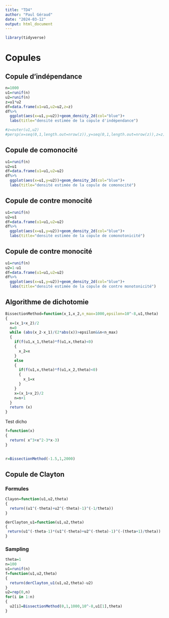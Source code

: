---
title: "TD4"
author: "Paul Géraud"
date: "2024-03-12"
output: html_document
---

```{r setup, include=FALSE}
library(tidyverse)
```

# Copules

## Copule d'indépendance
```{r}
n=1000
u1=runif(n)
u2=runif(n)
z=u1*u2
df=data.frame(u1=u1,u2=u2,z=z)
df%>%
  ggplot(aes(x=u1,y=u2))+geom_density_2d(col="blue")+
  labs(title="densité estimée de la copule d'indépendance")

```
```{r}
#z=outer(u1,u2)
#persp(x=seq(0,1,length.out=nrow(z)),y=seq(0,1,length.out=nrow(z)),z=z)
```

## Copule de comonocité
```{r}
u1=runif(n)
u2=u1
df=data.frame(u1=u1,u2=u2)
df%>%
  ggplot(aes(x=u1,y=u2))+geom_density_2d(col="blue")+
  labs(title="densité estimée de la copule de comonocité")
```

## Copule de contre monocité

```{r}
u1=runif(n)
u2=u1
df=data.frame(u1=u1,u2=u2)
df%>%
  ggplot(aes(x=u1,y=u2))+geom_density_2d(col="blue")+
  labs(title="densité estimée de la copule de comonotonicité")
```
## Copule de contre monocité
```{r}
u1=runif(n)
u2=1-u1
df=data.frame(u1=u1,u2=u2)
df%>%
  ggplot(aes(x=u1,y=u2))+geom_density_2d(col="blue")+
  labs(title="densité estimée de la copule de contre monotonicité")
```

## Algorithme de dichotomie

```{r}
BissectionMethod=function(x_1,x_2,n_max=1000,epsilon=10^-8,u1,theta)
{
  x=(x_1+x_2)/2
  n=0
  while (abs(x_2-x_1)/(2*abs(x))>epsilon&&n<n_max)
  {
    if(f(u1,x_1,theta)*f(u1,x,theta)<0)
    {
      x_2=x    
    }
    else
    {
      if(f(u1,x,theta)*f(u1,x_2,theta)<0)
      {
        x_1=x
      }      
    }
    x=(x_1+x_2)/2
    n=n+1
  }
  return (x)
}
```
Test dicho
```{r}
f=function(x)
{
  return( x^3+x^2-3*x-3)
}
    
```
```{r}
r=BissectionMethod(-1.5,1,2000)
```

## Copule de Clayton

### Formules
```{r}
Clayon=function(u1,u2,theta)
{
  return((u1^(-theta)+u2^(-theta)-1)^(-1/theta))
}

derClayton_u1=function(u1,u2,theta)
{
 return(u1^(-theta-1)*(u1^(-theta)+u2^(-theta)-1)^(-(theta+1)/theta)) 
}
```

### Sampling
```{r,warning=FALSE}
theta=1
n=100
u1=runif(n)
f=function(u1,u2,theta)
{
  return(derClayton_u1(u1,u2,theta)-u2)  
}
u2=rep(0,n)
for(i in 1:n)
{
  u2[i]=BissectionMethod(0,1,1000,10^-8,u1[1],theta)
}

```
